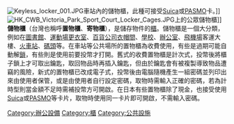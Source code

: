 {{Expand|time=2018-03-31T08:24:27+00:00}}
[[File:Keyless_locker_001.JPG|right]]車站內的儲物櫃，此種可接受[[Suica|Suica]]或[[PASMO|PASMO]]卡。]]
[[File:HK_CWB_Victoria_Park_Sport_Court_Locker_Cages.JPG|thumb]]上的公眾儲物櫃]]
{{commonscat|Lockers}}
'''儲物櫃'''（台灣也稱呼'''置物櫃'''、'''寄物櫃'''），是儲存物件的[[櫃|櫃]]。儲物櫃是一個大分類，例如在[[圖書館|圖書館]]、[[運動場|運動場]][[更衣室|更衣室]]、[[百貨公司|百貨公司]][[衣帽間|衣帽間]]、[[學校|學校]]、[[辦公室|辦公室]]、[[飛機場|飛機場]]客運大樓、[[火車站|火車站]]、[[碼頭|碼頭]]等。在車站等公共場所的置物櫃為收費使用，有些是過期可能自動解[[鎖|鎖]]，有些則是使用前要投幣才打開。舊式的收費置物櫃是計次式，投幣後將櫃子鎖上才可取出鑰匙，取回物品時再插入鑰匙，但由於鑰匙會有被複製導致物品遭竊的風險，新式的置物櫃已改成電子式，投幣後由電腦隨機產生一組密碼並列印出來由使用者保管，或是由使用者自行設定密碼，取物時需輸入正確的密碼，若為計時型則當金額不足時需補投幣方可開啟。在日本有些置物櫃除了現金，也接受使用[[Suica|Suica]]或[[PASMO|PASMO]]等卡片，取物時使用同一卡片即可開啟，不需輸入密碼。

[[Category:辦公設備|Category:辦公設備]]
[[Category:櫃|Category:櫃]]
[[Category:公共設施|Category:公共設施]]